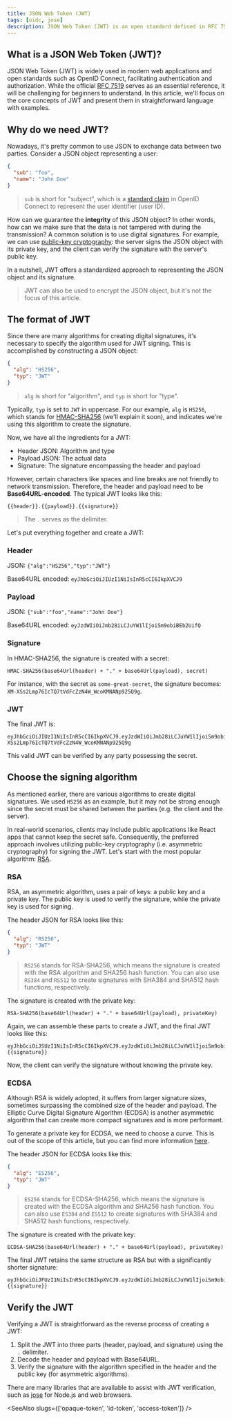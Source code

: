 ```yaml
---
title: JSON Web Token (JWT)
tags: [oidc, jose]
description: JSON Web Token (JWT) is an open standard defined in RFC 7519 that enables secure communication between two parties. It is compact, URL-safe, and self-contained, making it ideal for transmitting authentication and authorization data between services.
---
```


## What is a JSON Web Token (JWT)?

JSON Web Token (JWT) is widely used in modern web applications and open standards such as OpenID Connect, facilitating authentication and authorization. While the official [RFC 7519](https://datatracker.ietf.org/doc/html/rfc7519) serves as an essential reference, it will be challenging for beginners to understand. In this article, we'll focus on the core concepts of JWT and present them in straightforward language with examples.

## Why do we need JWT?

Nowadays, it's pretty common to use JSON to exchange data between two parties. Consider a JSON object representing a user:

```json
{
  "sub": "foo",
  "name": "John Doe"
}
```

> `sub` is short for "subject", which is a [standard claim](https://openid.net/specs/openid-connect-core-1_0.html#StandardClaims) in OpenID Connect to represent the user identifier (user ID).

How can we guarantee the **integrity** of this JSON object? In other words, how can we make sure that the data is not tampered with during the transmission? A common solution is to use digital signatures. For example, we can use [public-key cryptography](https://en.wikipedia.org/wiki/Public-key_cryptography): the server signs the JSON object with its private key, and the client can verify the signature with the server's public key.

In a nutshell, JWT offers a standardized approach to representing the JSON object and its signature.

> JWT can also be used to encrypt the JSON object, but it's not the focus of this article.

## The format of JWT

Since there are many algorithms for creating digital signatures, it's necessary to specify the algorithm used for JWT signing. This is accomplished by constructing a JSON object:

```json
{
  "alg": "HS256",
  "typ": "JWT"
}
```

> `alg` is short for "algorithm", and `typ` is short for "type".

Typically, `typ` is set to `JWT` in uppercase. For our example, `alg` is `HS256`, which stands for [HMAC-SHA256](https://en.wikipedia.org/wiki/HMAC) (we'll explain it soon), and indicates we're using this algorithm to create the signature.

Now, we have all the ingredients for a JWT:

- Header JSON: Algorithm and type
- Payload JSON: The actual data
- Signature: The signature encompassing the header and payload

However, certain characters like spaces and line breaks are not friendly to network transmission. Therefore, the header and payload need to be **Base64URL-encoded**. The typical JWT looks like this:

```
{{header}}.{{payload}}.{{signature}}
```

> The `.` serves as the delimiter.

Let's put everything together and create a JWT:

### Header

JSON: `{"alg":"HS256","typ":"JWT"}`

Base64URL encoded: `eyJhbGciOiJIUzI1NiIsInR5cCI6IkpXVCJ9`

### Payload

JSON: `{"sub":"foo","name":"John Doe"}`

Base64URL encoded: `eyJzdWIiOiJmb28iLCJuYW1lIjoiSm9obiBEb2UifQ`

### Signature

In HMAC-SHA256, the signature is created with a secret:

```
HMAC-SHA256(base64Url(header) + "." + base64Url(payload), secret)
```

For instance, with the secret as `some-great-secret`, the signature becomes: `XM-XSs2Lmp76IcTQ7tVdFcZzN4W_WcoKMNANp925Q9g`.

### JWT

The final JWT is:

```
eyJhbGciOiJIUzI1NiIsInR5cCI6IkpXVCJ9.eyJzdWIiOiJmb28iLCJuYW1lIjoiSm9obiBEb2UifQ.XM-XSs2Lmp76IcTQ7tVdFcZzN4W_WcoKMNANp925Q9g
```

This valid JWT can be verified by any party possessing the secret.

## Choose the signing algorithm

As mentioned earlier, there are various algorithms to create digital signatures. We used `HS256` as an example, but it may not be strong enough since the secret must be shared between the parties (e.g. the client and the server).

In real-world scenarios, clients may include public applications like React apps that cannot keep the secret safe. Consequently, the preferred approach involves utilizing public-key cryptography (i.e. asymmetric cryptography) for signing the JWT. Let's start with the most popular algorithm: [RSA](https://en.wikipedia.org/wiki/RSA_cryptosystem).

### RSA

RSA, an asymmetric algorithm, uses a pair of keys: a public key and a private key. The public key is used to verify the signature, while the private key is used for signing.

The header JSON for RSA looks like this:

```json
{
  "alg": "RS256",
  "typ": "JWT"
}
```

> `RS256` stands for RSA-SHA256, which means the signature is created with the RSA algorithm and SHA256 hash function. You can also use `RS384` and `RS512` to create signatures with SHA384 and SHA512 hash functions, respectively.

The signature is created with the private key:

```
RSA-SHA256(base64Url(header) + "." + base64Url(payload), privateKey)
```

Again, we can assemble these parts to create a JWT, and the final JWT looks like this:

```
eyJhbGciOiJSUzI1NiIsInR5cCI6IkpXVCJ9.eyJzdWIiOiJmb28iLCJuYW1lIjoiSm9obiBEb2UifQ.{{signature}}
```

Now, the client can verify the signature without knowing the private key.

### ECDSA

Although RSA is widely adopted, it suffers from larger signature sizes, sometimes surpassing the combined size of the header and payload. The Elliptic Curve Digital Signature Algorithm (ECDSA) is another asymmetric algorithm that can create more compact signatures and is more performant.

To generate a private key for ECDSA, we need to choose a curve. This is out of the scope of this article, but you can find more information [here](https://en.wikipedia.org/wiki/Elliptic-curve_cryptography#Elliptic_Curve_Digital_Signature_Algorithm).

The header JSON for ECDSA looks like this:

```json
{
  "alg": "ES256",
  "typ": "JWT"
}
```

> `ES256` stands for ECDSA-SHA256, which means the signature is created with the ECDSA algorithm and SHA256 hash function. You can also use `ES384` and `ES512` to create signatures with SHA384 and SHA512 hash functions, respectively.

The signature is created with the private key:

```
ECDSA-SHA256(base64Url(header) + "." + base64Url(payload), privateKey)
```

The final JWT retains the same structure as RSA but with a significantly shorter signature:

```
eyJhbGciOiJFUzI1NiIsInR5cCI6IkpXVCJ9.eyJzdWIiOiJmb28iLCJuYW1lIjoiSm9obiBEb2UifQ.{{signature}}
```

## Verify the JWT

Verifying a JWT is straightforward as the reverse process of creating a JWT:

1. Split the JWT into three parts (header, payload, and signature) using the `.` delimiter.
2. Decode the header and payload with Base64URL.
3. Verify the signature with the algorithm specified in the header and the public key (for asymmetric algorithms).

There are many libraries that are available to assist with JWT verification, such as [jose](https://github.com/panva/jose) for Node.js and web browsers.

<SeeAlso slugs={['opaque-token', 'id-token', 'access-token']} />
